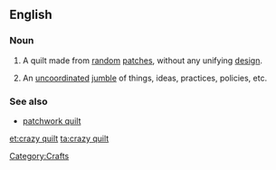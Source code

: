 ==English==

===Noun===
{{en-noun|sg=[[crazy]] [[quilt]]}}

# A quilt made from [[random]] [[patch]]es, without any unifying [[design]].
# {{figuratively|by extension}} An [[uncoordinated]] [[jumble]] of things, ideas, practices, policies, etc.

===See also===
* [[patchwork quilt]]


[[Category:Crafts]]

[[et:crazy quilt]]
[[ta:crazy quilt]]